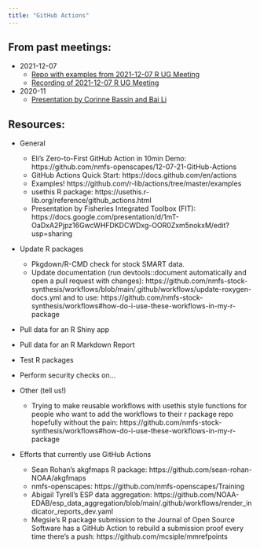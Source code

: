 ```yaml
---
title: "GitHub Actions"
---
```


## From past meetings: 
 - 2021-12-07
   - [Repo with examples from 2021-12-07 R UG Meeting](https://github.com/nmfs-openscapes/12-07-21-GitHub-Actions)
   - [Recording of 2021-12-07 R UG Meeting](https://drive.google.com/file/d/1_oxKuRC-m4kzy57y3PJRfhnYIXXm5nkE/view?usp=sharing)
 - 2020-11
   - [Presentation by Corinne Bassin and Bai Li](https://docs.google.com/presentation/d/1mT-OaDxA2Pjpz16GwcWHFDKDCWDxg-OOR0Zxm5nokxM/edit?usp=sharing)

## Resources:

 - General

   - Eli’s Zero-to-First GitHub Action in 10min Demo: https://github.com/nmfs-openscapes/12-07-21-GitHub-Actions 
   - GitHub Actions Quick Start: https://docs.github.com/en/actions
   - Examples! https://github.com/r-lib/actions/tree/master/examples
   - usethis R package: https://usethis.r-lib.org/reference/github_actions.html
   - Presentation by Fisheries Integrated Toolbox (FIT): https://docs.google.com/presentation/d/1mT-OaDxA2Pjpz16GwcWHFDKDCWDxg-OOR0Zxm5nokxM/edit?usp=sharing 
 - Update R packages
   - Pkgdown/R-CMD check for stock SMART data. 
   - Update documentation (run devtools::document automatically and open a pull request with changes): https://github.com/nmfs-stock-synthesis/workflows/blob/main/.github/workflows/update-roxygen-docs.yml and to use: https://github.com/nmfs-stock-synthesis/workflows#how-do-i-use-these-workflows-in-my-r-package
 - Pull data for an R Shiny app
 - Pull data for an R Markdown Report
 - Test R packages 
 - Perform security checks on…
 - Other (tell us!)
   - Trying to make reusable workflows with usethis style functions for people who want to add the workflows to their r package repo hopefully without the pain: https://github.com/nmfs-stock-synthesis/workflows#how-do-i-use-these-workflows-in-my-r-package
 - Efforts that currently use GitHub Actions
   - Sean Rohan’s akgfmaps R package: https://github.com/sean-rohan-NOAA/akgfmaps
   - nmfs-openscapes: https://github.com/nmfs-openscapes/Training
   - Abigail Tyrell’s ESP data aggregation: https://github.com/NOAA-EDAB/esp_data_aggregation/blob/main/.github/workflows/render_indicator_reports_dev.yaml 
   - Megsie’s R package submission to the Journal of Open Source Software has a GitHub Action to rebuild a submission proof every time there’s a push: https://github.com/mcsiple/mmrefpoints

